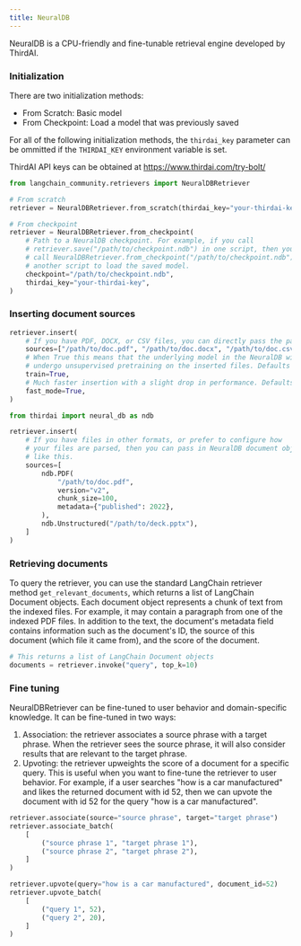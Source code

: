 ```yaml
---
title: NeuralDB
---
```


NeuralDB is a CPU-friendly and fine-tunable retrieval engine developed by ThirdAI.

### **Initialization**
There are two initialization methods:
- From Scratch: Basic model
- From Checkpoint: Load a model that was previously saved

For all of the following initialization methods, the `thirdai_key` parameter can be ommitted if the `THIRDAI_KEY` environment variable is set.

ThirdAI API keys can be obtained at https://www.thirdai.com/try-bolt/


```python
from langchain_community.retrievers import NeuralDBRetriever

# From scratch
retriever = NeuralDBRetriever.from_scratch(thirdai_key="your-thirdai-key")

# From checkpoint
retriever = NeuralDBRetriever.from_checkpoint(
    # Path to a NeuralDB checkpoint. For example, if you call
    # retriever.save("/path/to/checkpoint.ndb") in one script, then you can
    # call NeuralDBRetriever.from_checkpoint("/path/to/checkpoint.ndb") in
    # another script to load the saved model.
    checkpoint="/path/to/checkpoint.ndb",
    thirdai_key="your-thirdai-key",
)
```

### **Inserting document sources**


```python
retriever.insert(
    # If you have PDF, DOCX, or CSV files, you can directly pass the paths to the documents
    sources=["/path/to/doc.pdf", "/path/to/doc.docx", "/path/to/doc.csv"],
    # When True this means that the underlying model in the NeuralDB will
    # undergo unsupervised pretraining on the inserted files. Defaults to True.
    train=True,
    # Much faster insertion with a slight drop in performance. Defaults to True.
    fast_mode=True,
)

from thirdai import neural_db as ndb

retriever.insert(
    # If you have files in other formats, or prefer to configure how
    # your files are parsed, then you can pass in NeuralDB document objects
    # like this.
    sources=[
        ndb.PDF(
            "/path/to/doc.pdf",
            version="v2",
            chunk_size=100,
            metadata={"published": 2022},
        ),
        ndb.Unstructured("/path/to/deck.pptx"),
    ]
)
```

### **Retrieving documents**
To query the retriever, you can use the standard LangChain retriever method `get_relevant_documents`, which returns a list of LangChain Document objects. Each document object represents a chunk of text from the indexed files. For example, it may contain a paragraph from one of the indexed PDF files. In addition to the text, the document's metadata field contains information such as the document's ID, the source of this document (which file it came from), and the score of the document.


```python
# This returns a list of LangChain Document objects
documents = retriever.invoke("query", top_k=10)
```

### **Fine tuning**
NeuralDBRetriever can be fine-tuned to user behavior and domain-specific knowledge. It can be fine-tuned in two ways:
1. Association: the retriever associates a source phrase with a target phrase. When the retriever sees the source phrase, it will also consider results that are relevant to the target phrase.
2. Upvoting: the retriever upweights the score of a document for a specific query. This is useful when you want to fine-tune the retriever to user behavior. For example, if a user searches "how is a car manufactured" and likes the returned document with id 52, then we can upvote the document with id 52 for the query "how is a car manufactured".


```python
retriever.associate(source="source phrase", target="target phrase")
retriever.associate_batch(
    [
        ("source phrase 1", "target phrase 1"),
        ("source phrase 2", "target phrase 2"),
    ]
)

retriever.upvote(query="how is a car manufactured", document_id=52)
retriever.upvote_batch(
    [
        ("query 1", 52),
        ("query 2", 20),
    ]
)
```
